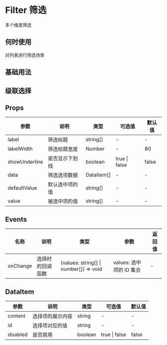 # Filter 筛选

多个维度筛选

## 何时使用

对列表进行筛选场景

## 基础用法


<DemoBase />

## 级联选择


<DemoCascader />

## Props

| 参数          | 说明           | 类型       | 可选值        | 默认值 |
| ------------- | -------------- | ---------- | ------------- | ------ |
| label         | 筛选标题       | string[]   | -             | -      |
| labelWidth    | 筛选标题宽度   | Number     | -             | 80     |
| showUnderline | 是否显示下划线 | boolean    | true \| false | false  |
| data          | 筛选选项数据   | DataItem[] | -             | -      |
| defaultValue  | 默认选中项的值 | string[]   | -             | -      |
| value         | 被选中项的值   | string[]   | -             | -      |

## Events

| 名称     | 说明             | 类型                                   | 参数                     | 返回值 |
| -------- | ---------------- | -------------------------------------- | ------------------------ | ------ |
| onChange | 选择时的回调函数 | (values: string[] \| number[]) => void | values: 选中项的 ID 集合 | -      |

## DataItem

| 参数     | 说明             | 类型    | 可选值        | 默认值 |
| -------- | ---------------- | ------- | ------------- | ------ |
| content  | 选择项的展示内容 | string  | -             | -      |
| id       | 选择项对应的值   | string  | -             | -      |
| disabled | 是否禁用         | boolean | true \| false | false  |
